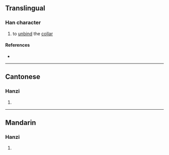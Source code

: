 {{character info/new}}
==Translingual==

===Han character===
{{Han char|rn=9|rad=人|as=12|sn=14|four=|canj=OYNV|ids=⿰亻袲}}

# to [[unbind]] the [[collar]]

====References====
* {{Han ref|kx=0117.060|hdz=10221.030|uh=3485|ud=13445}}

----

==Cantonese==

===Hanzi===
{{yue-hanzi|jyut=[[kai2]]|y=kai2}}

# {{defn|lang=yue|sort=人12}}

----

==Mandarin==

===Hanzi===
{{cmn-hanzi|pin=[[qǐ]] ([[qi3]])|wg=ch'i<sup>3</sup>}}

# {{defn|lang=cmn|sort=人12}}